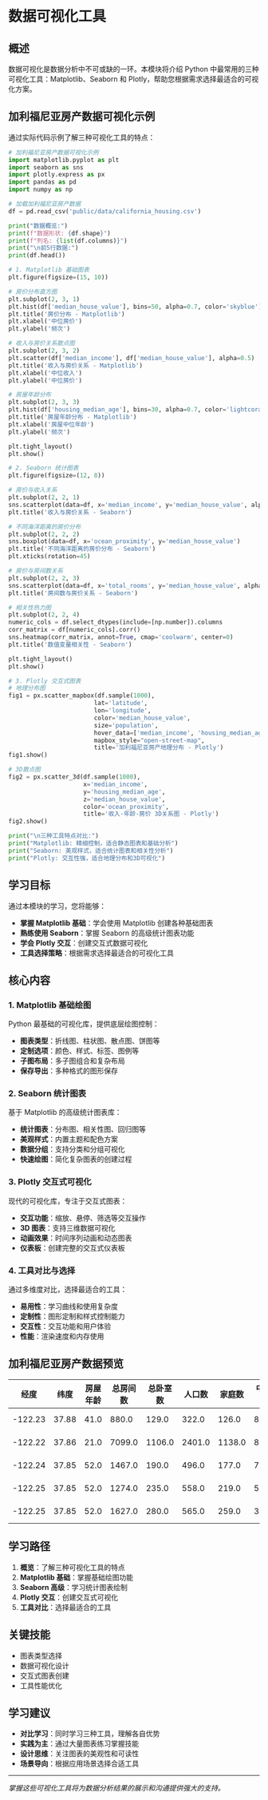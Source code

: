 # 数据可视化工具

## 概述

数据可视化是数据分析中不可或缺的一环。本模块将介绍 Python 中最常用的三种可视化工具：Matplotlib、Seaborn 和 Plotly，帮助您根据需求选择最适合的可视化方案。

## 加利福尼亚房产数据可视化示例

通过实际代码示例了解三种可视化工具的特点：

```python
# 加利福尼亚房产数据可视化示例
import matplotlib.pyplot as plt
import seaborn as sns
import plotly.express as px
import pandas as pd
import numpy as np

# 加载加利福尼亚房产数据
df = pd.read_csv('public/data/california_housing.csv')

print("数据概览:")
print(f"数据形状: {df.shape}")
print(f"列名: {list(df.columns)}")
print("\n前5行数据:")
print(df.head())

# 1. Matplotlib 基础图表
plt.figure(figsize=(15, 10))

# 房价分布直方图
plt.subplot(2, 3, 1)
plt.hist(df['median_house_value'], bins=50, alpha=0.7, color='skyblue')
plt.title('房价分布 - Matplotlib')
plt.xlabel('中位房价')
plt.ylabel('频次')

# 收入与房价关系散点图
plt.subplot(2, 3, 2)
plt.scatter(df['median_income'], df['median_house_value'], alpha=0.5)
plt.title('收入与房价关系 - Matplotlib')
plt.xlabel('中位收入')
plt.ylabel('中位房价')

# 房屋年龄分布
plt.subplot(2, 3, 3)
plt.hist(df['housing_median_age'], bins=30, alpha=0.7, color='lightcoral')
plt.title('房屋年龄分布 - Matplotlib')
plt.xlabel('房屋中位年龄')
plt.ylabel('频次')

plt.tight_layout()
plt.show()

# 2. Seaborn 统计图表
plt.figure(figsize=(12, 8))

# 房价与收入关系
plt.subplot(2, 2, 1)
sns.scatterplot(data=df, x='median_income', y='median_house_value', alpha=0.6)
plt.title('收入与房价关系 - Seaborn')

# 不同海洋距离的房价分布
plt.subplot(2, 2, 2)
sns.boxplot(data=df, x='ocean_proximity', y='median_house_value')
plt.title('不同海洋距离的房价分布 - Seaborn')
plt.xticks(rotation=45)

# 房价与房间数关系
plt.subplot(2, 2, 3)
sns.scatterplot(data=df, x='total_rooms', y='median_house_value', alpha=0.6)
plt.title('房间数与房价关系 - Seaborn')

# 相关性热力图
plt.subplot(2, 2, 4)
numeric_cols = df.select_dtypes(include=[np.number]).columns
corr_matrix = df[numeric_cols].corr()
sns.heatmap(corr_matrix, annot=True, cmap='coolwarm', center=0)
plt.title('数值变量相关性 - Seaborn')

plt.tight_layout()
plt.show()

# 3. Plotly 交互式图表
# 地理分布图
fig1 = px.scatter_mapbox(df.sample(1000), 
                        lat='latitude', 
                        lon='longitude',
                        color='median_house_value',
                        size='population',
                        hover_data=['median_income', 'housing_median_age'],
                        mapbox_style="open-street-map",
                        title='加利福尼亚房产地理分布 - Plotly')
fig1.show()

# 3D散点图
fig2 = px.scatter_3d(df.sample(1000), 
                     x='median_income', 
                     y='housing_median_age', 
                     z='median_house_value',
                     color='ocean_proximity',
                     title='收入-年龄-房价 3D关系图 - Plotly')
fig2.show()

print("\n三种工具特点对比:")
print("Matplotlib: 精细控制，适合静态图表和基础分析")
print("Seaborn: 美观样式，适合统计图表和相关性分析")
print("Plotly: 交互性强，适合地理分布和3D可视化")
```

## 学习目标

通过本模块的学习，您将能够：

- **掌握 Matplotlib 基础**：学会使用 Matplotlib 创建各种基础图表
- **熟练使用 Seaborn**：掌握 Seaborn 的高级统计图表功能
- **学会 Plotly 交互**：创建交互式数据可视化
- **工具选择策略**：根据需求选择最适合的可视化工具

## 核心内容

### 1. Matplotlib 基础绘图

Python 最基础的可视化库，提供底层绘图控制：

- **图表类型**：折线图、柱状图、散点图、饼图等
- **定制选项**：颜色、样式、标签、图例等
- **子图布局**：多子图组合和复杂布局
- **保存导出**：多种格式的图形保存

### 2. Seaborn 统计图表

基于 Matplotlib 的高级统计图表库：

- **统计图表**：分布图、相关性图、回归图等
- **美观样式**：内置主题和配色方案
- **数据分组**：支持分类和分组可视化
- **快速绘图**：简化复杂图表的创建过程

### 3. Plotly 交互式可视化

现代的可视化库，专注于交互式图表：

- **交互功能**：缩放、悬停、筛选等交互操作
- **3D 图表**：支持三维数据可视化
- **动画效果**：时间序列动画和动态图表
- **仪表板**：创建完整的交互式仪表板

### 4. 工具对比与选择

通过多维度对比，选择最适合的工具：

- **易用性**：学习曲线和使用复杂度
- **定制性**：图形定制和样式控制能力
- **交互性**：交互功能和用户体验
- **性能**：渲染速度和内存使用

## 加利福尼亚房产数据预览

| 经度 | 纬度 | 房屋年龄 | 总房间数 | 总卧室数 | 人口数 | 家庭数 | 中位收入 | 中位房价 | 海洋距离 |
|------|------|----------|----------|----------|--------|--------|----------|----------|----------|
| -122.23 | 37.88 | 41.0 | 880.0 | 129.0 | 322.0 | 126.0 | 8.3252 | 452600.0 | NEAR BAY |
| -122.22 | 37.86 | 21.0 | 7099.0 | 1106.0 | 2401.0 | 1138.0 | 8.3014 | 358500.0 | NEAR BAY |
| -122.24 | 37.85 | 52.0 | 1467.0 | 190.0 | 496.0 | 177.0 | 7.2574 | 352100.0 | NEAR BAY |
| -122.25 | 37.85 | 52.0 | 1274.0 | 235.0 | 558.0 | 219.0 | 5.6431 | 341300.0 | NEAR BAY |
| -122.25 | 37.85 | 52.0 | 1627.0 | 280.0 | 565.0 | 259.0 | 3.8462 | 342200.0 | NEAR BAY |

## 学习路径

1. **概览**：了解三种可视化工具的特点
2. **Matplotlib 基础**：掌握基础绘图功能
3. **Seaborn 高级**：学习统计图表绘制
4. **Plotly 交互**：创建交互式可视化
5. **工具对比**：选择最适合的工具

## 关键技能

- 图表类型选择
- 数据可视化设计
- 交互式图表创建
- 工具性能优化

## 学习建议

- **对比学习**：同时学习三种工具，理解各自优势
- **实践为主**：通过大量图表练习掌握技能
- **设计思维**：关注图表的美观性和可读性
- **场景导向**：根据应用场景选择合适工具

---

*掌握这些可视化工具将为数据分析结果的展示和沟通提供强大的支持。*
